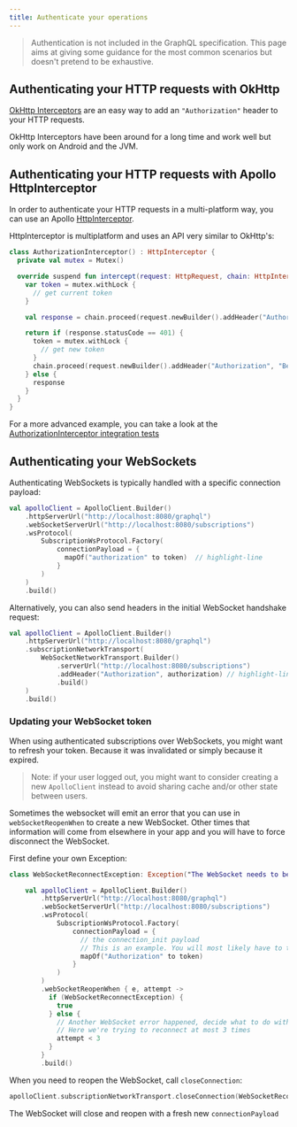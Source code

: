```yaml
---
title: Authenticate your operations
---
```


> Authentication is not included in the GraphQL specification. This page aims at giving some guidance for the most common scenarios but doesn't pretend to be exhaustive.

## Authenticating your HTTP requests with OkHttp

[OkHttp Interceptors](https://square.github.io/okhttp/features/interceptors/) are an easy way to add an `"Authorization"` header to your HTTP requests.

OkHttp Interceptors have been around for a long time and work well but only work on Android and the JVM.

## Authenticating your HTTP requests with Apollo HttpInterceptor

In order to authenticate your HTTP requests in a multi-platform way, you can use an Apollo [HttpInterceptor](./interceptors-http).

HttpInterceptor is multiplatform and uses an API very similar to OkHttp's:

```kotlin
class AuthorizationInterceptor() : HttpInterceptor {
  private val mutex = Mutex()

  override suspend fun intercept(request: HttpRequest, chain: HttpInterceptorChain): HttpResponse {
    var token = mutex.withLock {
      // get current token
    }

    val response = chain.proceed(request.newBuilder().addHeader("Authorization", "Bearer $token").build())

    return if (response.statusCode == 401) {
      token = mutex.withLock {
        // get new token
      }
      chain.proceed(request.newBuilder().addHeader("Authorization", "Bearer $token").build())
    } else {
      response
    }
  }
}
```

For a more advanced example, you can take a look at the [AuthorizationInterceptor integration tests](https://github.com/apollographql/apollo-kotlin/blob/6f0b798198c215013f12e7da509624a1befc1b73/apollo-runtime/src/commonTest/kotlin/com/apollographql/apollo3/network/AuthorizationInterceptor.kt#L30)

## Authenticating your WebSockets

Authenticating WebSockets is typically handled with a specific connection payload:

```kotlin
val apolloClient = ApolloClient.Builder()
    .httpServerUrl("http://localhost:8080/graphql")
    .webSocketServerUrl("http://localhost:8080/subscriptions")
    .wsProtocol(
        SubscriptionWsProtocol.Factory(
            connectionPayload = {
              mapOf("authorization" to token)  // highlight-line
            }
        )
    )
    .build()

```

Alternatively, you can also send headers in the initial WebSocket handshake request:

```kotlin
val apolloClient = ApolloClient.Builder()
    .httpServerUrl("http://localhost:8080/graphql")
    .subscriptionNetworkTransport(
        WebSocketNetworkTransport.Builder()
            .serverUrl("http://localhost:8080/subscriptions")
            .addHeader("Authorization", authorization) // highlight-line
            .build()
    )
    .build()
```

### Updating your WebSocket token

When using authenticated subscriptions over WebSockets, you might want to refresh your token. Because it was invalidated or simply because it expired.

> Note: if your user logged out, you might want to consider creating a new `ApolloClient` instead to avoid sharing cache and/or other state between users.

Sometimes the websocket will emit an error that you can use in `webSocketReopenWhen` to create a new WebSocket. Other times that information will come from elsewhere in your app and you will have to force disconnect the WebSocket.

First define your own Exception:

```kotlin
class WebSocketReconnectException: Exception("The WebSocket needs to be reopened")
```

```kotlin
    val apolloClient = ApolloClient.Builder()
        .httpServerUrl("http://localhost:8080/graphql")
        .webSocketServerUrl("http://localhost:8080/subscriptions")
        .wsProtocol(
            SubscriptionWsProtocol.Factory(
                connectionPayload = {
                  // the connection_init payload
                  // This is an example. You will most likely have to tweak it for your backend
                  mapOf("Authorization" to token)
                }
            )
        )
        .webSocketReopenWhen { e, attempt ->
          if (WebSocketReconnectException) {
            true
          } else {
            // Another WebSocket error happened, decide what to do with it
            // Here we're trying to reconnect at most 3 times
            attempt < 3
          }
        }
        .build()
```

When you need to reopen the WebSocket, call `closeConnection`:

```kotlin
apolloClient.subscriptionNetworkTransport.closeConnection(WebSocketReconnectException())`
```

The WebSocket will close and reopen with a fresh new `connectionPayload`

